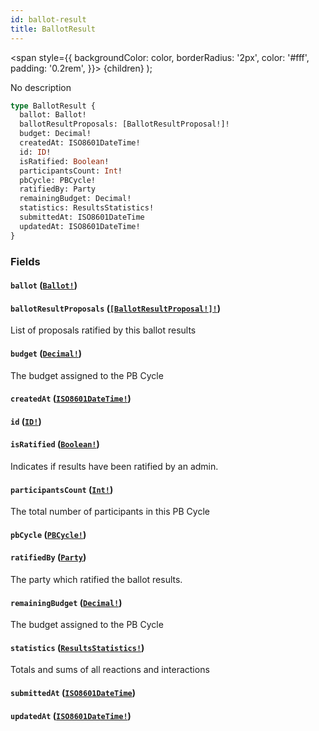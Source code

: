 ```yaml
---
id: ballot-result
title: BallotResult
---
```


<span
style={{
      backgroundColor: color,
      borderRadius: '2px',
      color: '#fff',
      padding: '0.2rem',
    }}>
{children}
</span>
);

No description

```graphql
type BallotResult {
  ballot: Ballot!
  ballotResultProposals: [BallotResultProposal!]!
  budget: Decimal!
  createdAt: ISO8601DateTime!
  id: ID!
  isRatified: Boolean!
  participantsCount: Int!
  pbCycle: PBCycle!
  ratifiedBy: Party
  remainingBudget: Decimal!
  statistics: ResultsStatistics!
  submittedAt: ISO8601DateTime
  updatedAt: ISO8601DateTime!
}
```

### Fields

#### `ballot` ([`Ballot!`](/docs/api/objects/ballot))

#### `ballotResultProposals` ([`[BallotResultProposal!]!`](/docs/api/objects/ballot-result-proposal))

List of proposals ratified by this ballot results

#### `budget` ([`Decimal!`](/docs/api/scalars/decimal))

The budget assigned to the PB Cycle

#### `createdAt` ([`ISO8601DateTime!`](/docs/api/scalars/iso-8601-date-time))

#### `id` ([`ID!`](/docs/api/scalars/id))

#### `isRatified` ([`Boolean!`](/docs/api/scalars/boolean))

Indicates if results have been ratified by an admin.

#### `participantsCount` ([`Int!`](/docs/api/scalars/int))

The total number of participants in this PB Cycle

#### `pbCycle` ([`PBCycle!`](/docs/api/objects/pb-cycle))

#### `ratifiedBy` ([`Party`](/docs/api/objects/party))

The party which ratified the ballot results.

#### `remainingBudget` ([`Decimal!`](/docs/api/scalars/decimal))

The budget assigned to the PB Cycle

#### `statistics` ([`ResultsStatistics!`](/docs/api/objects/results-statistics))

Totals and sums of all reactions and interactions

#### `submittedAt` ([`ISO8601DateTime`](/docs/api/scalars/iso-8601-date-time))

#### `updatedAt` ([`ISO8601DateTime!`](/docs/api/scalars/iso-8601-date-time))
